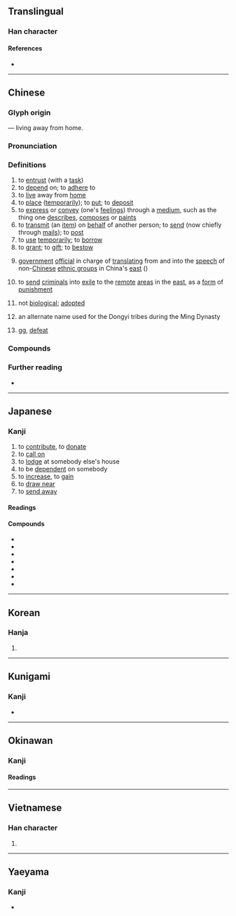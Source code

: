{{character info}}
==Translingual==
{{stroke order|strokes=11}}

===Han character===
{{Han char|rn=40|rad=宀|as=08|sn=11|four=30621|canj=JKMR|ids=⿱宀奇}}

====References====
* {{Han ref|kx=0288.040|dkj=07203|dj=0569.080|hdz=20937.010|uh=5BC4|ud=23492|bh=B148|bd=45384}}

----

==Chinese==
{{zh-forms}}

===Glyph origin===
{{Han etym}}
{{Han compound|宀|奇|ls=psc|c1=s|c2=p|t1=house}} ― living away from home.

===Pronunciation===
{{zh-pron
|m=jì
|m-s=
|c=gei3
|c-t=
|g=
|h=pfs=ki
|j=
|mb=
|md=gié
|mn=kià/kì
|mn_note=kià - vernacular; kì - literary
|mn-t=gia3
|w=2ji
|x=
|mc=y
|oc=y
|ma=zh-jì.ogg
|cat=v,n,a
}}

===Definitions===
{{zh-hanzi}}

# to [[entrust]] (with a [[task]])
# to [[depend]] on; to [[adhere]] to
# to [[live]] away from [[home]]
# to [[place]] ([[temporarily]]); to [[put]]; to [[deposit]]
# to [[express]] or [[convey]] (one's [[feeling]]s) through a [[medium]], such as the thing one [[describe]]s, [[compose]]s or [[paint]]s
# to [[transmit]] (an [[item]]) on [[behalf]] of another person; to [[send]] (now chiefly through [[mail]]s); to [[post]]
# to [[use]] [[temporarily]]; to [[borrow]]
# to [[grant]]; to [[gift]]; to [[bestow]]
# {{lb|zh|historical}} [[government]] [[official]] in charge of [[translating]] from and into the [[speech]] of non-[[Chinese]] [[ethnic group]]s in China's [[east]] (''{{w|Dongyi}}'')
# {{lb|zh|historical}} to [[send]] [[criminal]]s into [[exile]] to the [[remote]] [[area]]s in the [[east]], as a [[form]] of [[punishment]]
# {{lb|zh|of a [[relative]]}} not [[biological]]; [[adopted]]
# {{lb|zh|historical}} an alternate name used for the Dongyi tribes during the Ming Dynasty
# {{lb|zh|online gaming|_|slang}} [[gg]], [[defeat]]

===Compounds===
{{zh-der|寄放|寄託|寄押|寄居蟹|寄下|寄生|單主寄生|寄寓|寄發|寄書|人生如寄|如寄|寄生菌|寄養|寄養之家|寄意|寄生動物|寄生植物|寄命|寄柩|寄生物|寄情|寄信|寄遞|寄生蟲|寄母|寄生蠅|寄宿學校|寄興|寄居|寄費|寄食|寄附鋪|寄身|寄賣|寄語|寄聲|寄籍|寄碇|寄生蟲病|寄生蜂|寄生火山|寄生昆蟲|寄父|寄款|寄望|寄書郵|寄懷|寄宿|寄存|寄售|寄名|寄主|寄人籬下|家庭寄養|客寄|寄怨|寄宿生|多蒙寄聲|劉寄奴|寄頓|寄傲|寄顏無所|寄予|寄監|寄跡|投寄|柱石之寄|戎寄|朝寄|浮生若寄|槲寄生|生寄死歸|暢寄|浮生如寄|萍寄|重寄|託孤寄命|閫寄|詭寄|總包寄遞|郵寄炸彈|郵寄|酈寄賣友|身寄虎吻|寄乳}}

===Further reading===
* {{thcwd|7160}}

{{zh-cat|Beginning}}

----

==Japanese==

===Kanji===
{{ja-kanji|grade=5|rs=宀08}}

# to [[contribute]], to [[donate]]
# to [[call on]]
# to [[lodge]] at somebody else's house
# to be [[dependent]] on somebody
# to [[increase]], to [[gain]]
# to [[draw near]]
# to [[send away]]
{{attention|ja|needs checking}}

====Readings====
{{ja-readings
|goon=き
|kanon=き
|kun=よ-る, よ-せる, よせ-, よそ-る, よそ-う, よそ-える, よ-さる, よ-さす
}}

====Compounds====
* {{ja-r|寄%付|き%ふ|[[donation]]}}
* {{ja-r|寄%贈|き%ぞう|[[donation]]}}
* {{ja-r|寄%生|き%せい}}
* {{ja-r|寄%与|き%よ}}
* {{ja-r|寄%席|よせ%せき}}
* {{ja-r|寄%道|より%みち}}
* {{ja-r|年%寄|とし%より}}

----

==Korean==

===Hanja===
{{ko-hanja|hangeul=기|rv=gi|mr=ki|y=ki}}

# {{rfdef|ko|sort=宀08}}

----

==Kunigami==

===Kanji===
{{head|xug|Han characters}}

* {{ja-readings|kun=[[ゆしーるん]] ([[寄しーるん]], yushīrun)}}

----

==Okinawan==

===Kanji===
{{ryu-kanji}}

====Readings====
{{ryu-readings
|kun=ゆ-しーん
}}

----

==Vietnamese==

===Han character===
{{vi-readings|reading=kí, gửi, ké, kẹ, ký|rs=宀08}}

# {{rfdef|vi|sort=宀08}}

----

==Yaeyama==

===Kanji===
{{head|rys|Han characters}}

* {{ja-readings|kun=[[ゆしぃるん]] ([[寄しぃるん]], yusïrun)}}